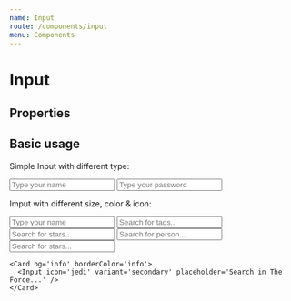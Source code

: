 ```yaml
---
name: Input
route: /components/input
menu: Components
---
```


# Input

## Properties

<PropsTable of={Input} />

## Basic usage

Simple Input with different type:

<Playground>
  <ChildrenProps my={2}>
    <Input placeholder='Type your name' />
    <Input placeholder='Type your password' type='password' />
  </ChildrenProps>
</Playground>

Imput with different size, color & icon:

<Playground>
  <ChildrenProps my={2}>
    <Input placeholder='Type your name' size='tiny' />
    <Input icon='search' placeholder='Search for tags...' />
    <Input icon='star' color='primary' borderColor='primary' placeholder='Search for stars...' />
    <Input icon='address-card' color='danger' borderColor='danger' placeholder='Search for person...' />
    <Input icon='star' variant='primary' fontSize='medium' placeholder='Search for stars...' />

    <Card bg='info' borderColor='info'>
      <Input icon='jedi' variant='secondary' placeholder='Search in The Force...' />
    </Card>
  </ChildrenProps>
</Playground>